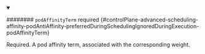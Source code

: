 


<details className="config-field" data-expandable="true" open>
<summary>

######## `podAffinityTerm` <span className="config-field-required" data-required="false">required</span> <span className="config-field-type"></span> <span className="config-field-default"></span> <span className="config-field-enum"></span> {#controlPlane-advanced-scheduling-affinity-podAntiAffinity-preferredDuringSchedulingIgnoredDuringExecution-podAffinityTerm}

Required. A pod affinity term, associated with the corresponding weight.

</summary>

<PartialPodaffinitytermreference />


</details>
